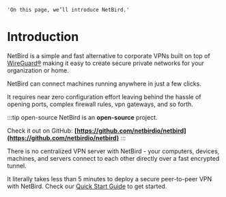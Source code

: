     'On this page, we’ll introduce NetBird.'

# Introduction

NetBird is a simple and fast alternative to corporate VPNs built on top of [WireGuard®](https://www.wireguard.com/) making it easy to create secure private networks for your organization or home.

NetBird can connect machines running anywhere in just a few clicks.

It requires near zero configuration effort leaving behind the hassle of opening ports, complex firewall rules, vpn gateways, and so forth.

:::tip open-source
NetBird is an **open-source** project.

Check it out on GitHub: **[https://github.com/netbirdio/netbird](https://github.com/netbirdio/netbird)**
:::

There is no centralized VPN server with NetBird - your computers, devices, machines, and servers connect to each other directly over a fast encrypted tunnel.

It literally takes less than 5 minutes to deploy a secure peer-to-peer VPN with NetBird. Check our [Quick Start Guide](/getting-started/quickstart) to get started.
